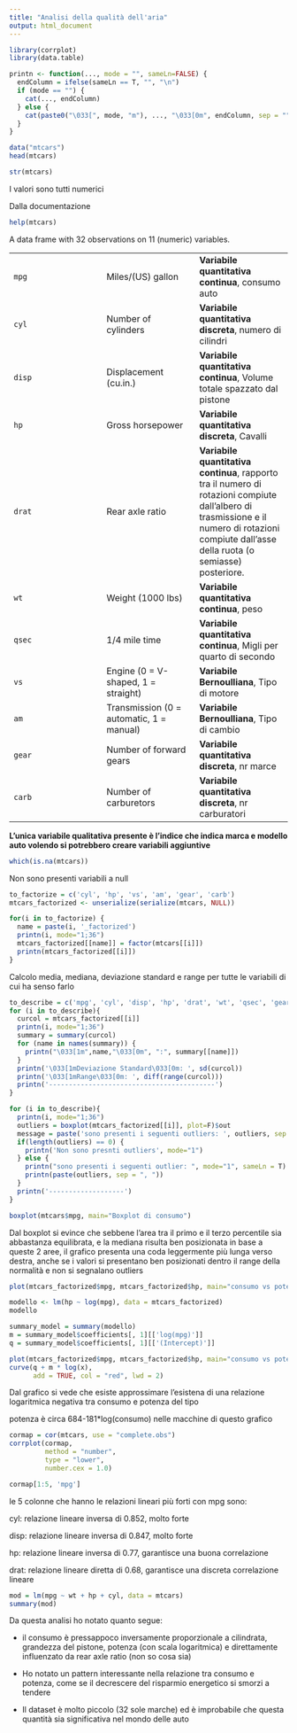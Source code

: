 ---
title: "Analisi della qualità dell'aria"
output: html_document
---

```{r}
library(corrplot)
library(data.table)

```

```{r}
printn <- function(..., mode = "", sameLn=FALSE) {
  endColumn = ifelse(sameLn == T, "", "\n")
  if (mode == "") {
    cat(..., endColumn)
  } else {
    cat(paste0("\033[", mode, "m"), ..., "\033[0m", endColumn, sep = "")
  }
}
```

```{r}
data("mtcars")
head(mtcars)
```

```{r}
str(mtcars)
```

I valori sono tutti numerici

Dalla documentazione

```{r}
help(mtcars)
```

A data frame with 32 observations on 11 (numeric) variables.

|  |  |  |
|:-----------------------|:-----------------------|------------------------|
| `mpg` | Miles/(US) gallon | **Variabile quantitativa continua**, consumo auto |
| `cyl` | Number of cylinders | **Variabile quantitativa discreta**, numero di cilindri |
| `disp` | Displacement (cu.in.) | **Variabile quantitativa continua**, Volume totale spazzato dal pistone |
| `hp` | Gross horsepower | **Variabile quantitativa discreta**, Cavalli |
| `drat` | Rear axle ratio | **Variabile quantitativa continua**, rapporto tra il numero di rotazioni compiute dall'albero di trasmissione e il numero di rotazioni compiute dall'asse della ruota (o semiasse) posteriore. |
| `wt` | Weight (1000 lbs) | **Variabile quantitativa continua**, peso |
| `qsec` | 1/4 mile time | **Variabile quantitativa continua**, Migli per quarto di secondo |
| `vs` | Engine (0 = V-shaped, 1 = straight) | **Variabile Bernoulliana**, Tipo di motore |
| `am` | Transmission (0 = automatic, 1 = manual) | **Variabile Bernoulliana**, Tipo di cambio |
| `gear` | Number of forward gears | **Variabile quantitativa discreta**, nr marce |
| `carb` | Number of carburetors | **Variabile quantitativa discreta**, nr carburatori |

**L'unica variabile qualitativa presente è l'indice che indica marca e
modello auto volendo si potrebbero creare variabili aggiuntive**

```{r}
which(is.na(mtcars))
```

Non sono presenti variabili a null

```{r}
to_factorize = c('cyl', 'hp', 'vs', 'am', 'gear', 'carb')
mtcars_factorized <- unserialize(serialize(mtcars, NULL))

for(i in to_factorize) {
  name = paste(i, '_factorized')
  printn(i, mode="1;36")
  mtcars_factorized[[name]] = factor(mtcars[[i]])
  printn(mtcars_factorized[[i]])
}
```

Calcolo media, mediana, deviazione standard e range per tutte le
variabili di cui ha senso farlo

```{r}
to_describe = c('mpg', 'cyl', 'disp', 'hp', 'drat', 'wt', 'qsec', 'gear', 'carb')
for (i in to_describe){
  curcol = mtcars_factorized[[i]]
  printn(i, mode="1;36")
  summary = summary(curcol)
  for (name in names(summary)) {
    printn("\033[1m",name,"\033[0m", ":", summary[[name]])
  }
  printn('\033[1mDeviazione Standard\033[0m: ', sd(curcol))
  printn('\033[1mRange\033[0m: ', diff(range(curcol)))
  printn('------------------------------------------')
}
```

```{r}
for (i in to_describe){
  printn(i, mode="1;36")
  outliers = boxplot(mtcars_factorized[[i]], plot=F)$out
  message = paste('sono presenti i seguenti outliers: ', outliers, sep = ' ')
  if(length(outliers) == 0) {
    printn('Non sono presnti outliers', mode="1")
  } else {
    printn("sono presenti i seguenti outlier: ", mode="1", sameLn = T)
    printn(paste(outliers, sep = ", "))
  }
  printn('-------------------')
}
```

```{r}
boxplot(mtcars$mpg, main="Boxplot di consumo")
```

Dal boxplot si evince che sebbene l'area tra il primo e il terzo
percentile sia abbastanza equilibrata, e la mediana risulta ben
posizionata in base a queste 2 aree, il grafico presenta una coda
leggermente più lunga verso destra, anche se i valori si presentano ben
posizionati dentro il range della normalità e non si segnalano outliers

```{r}
plot(mtcars_factorized$mpg, mtcars_factorized$hp, main="consumo vs potenza", xlab="Consumo", ylab="Potenza")
```

```{r}
modello <- lm(hp ~ log(mpg), data = mtcars_factorized)
modello

summary_model = summary(modello)
m = summary_model$coefficients[, 1][['log(mpg)']]
q = summary_model$coefficients[, 1][['(Intercept)']]
```

```{r}
plot(mtcars_factorized$mpg, mtcars_factorized$hp, main="consumo vs potenza", xlab="Consumo", ylab="Potenza")
curve(q + m * log(x), 
      add = TRUE, col = "red", lwd = 2)
```

Dal grafico si vede che esiste approssimare l'esistena di una relazione
logaritmica negativa tra consumo e potenza del tipo

potenza è circa 684-181\*log(consumo) nelle macchine di questo grafico

```{r}
cormap = cor(mtcars, use = "complete.obs")
corrplot(cormap, 
         method = "number",    
         type = "lower", 
         number.cex = 1.0)
```

```{r}
cormap[1:5, 'mpg']
```

le 5 colonne che hanno le relazioni lineari più forti con mpg sono:

cyl: relazione lineare inversa di 0.852, molto forte

disp: relazione lineare inversa di 0.847, molto forte

hp: relazione lineare inversa di 0.77, garantisce una buona correlazione

drat: relazione lineare diretta di 0.68, garantisce una discreta
correlazione lineare

```{r}
mod = lm(mpg ~ wt + hp + cyl, data = mtcars)
summary(mod)
```

Da questa analisi ho notato quanto segue:

-   il consumo è pressappoco inversamente proporzionale a cilindrata,
    grandezza del pistone, potenza (con scala logaritmica) e
    direttamente influenzato da rear axle ratio (non so cosa sia)

-   Ho notato un pattern interessante nella relazione tra consumo e
    potenza, come se il decrescere del risparmio energetico si smorzi a
    tendere

-   Il dataset è molto piccolo (32 sole marche) ed è improbabile che
    questa quantità sia significativa nel mondo delle auto
